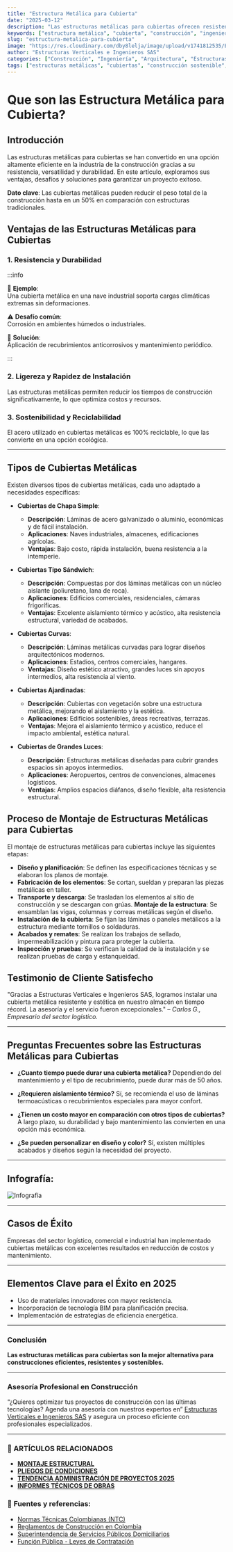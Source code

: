```yaml
---
title: "Estructura Metálica para Cubierta"
date: "2025-03-12"
description: "Las estructuras metálicas para cubiertas ofrecen resistencia, durabilidad y eficiencia en la construcción. Descubre sus beneficios y cómo optimizar tu proyecto con ellas."
keywords: ["estructura metálica", "cubierta", "construcción", "ingeniería", "arquitectura", "cubierta metálica", "estructuras de acero", "techos metálicos", "tipos de cubiertas", "estructuras para techos", "diseño estructural", "materiales de construcción", "resistencia estructural", "cálculo de estructuras metálicas", "fabricación de estructuras metálicas", "montaje de cubiertas", "acero galvanizado", "construcción sostenible", "mantenimiento de cubiertas metálicas", "aislamiento térmico para cubiertas"]
slug: "estructura-metalica-para-cubierta"
image: "https://res.cloudinary.com/dby8lelja/image/upload/v1741812535/Estructuras%20Verticales%20e%20Ingenieros%20SAS/Imagenes%20Blog/Estructura_Met%C3%A1lica_para_Cubierta_paesq4.webp"
author: "Estructuras Verticales e Ingenieros SAS"
categories: ["Construcción", "Ingeniería", "Arquitectura", "Estructuras Metálicas", "Sostenibilidad"]
tags: ["estructuras metálicas", "cubiertas", "construcción sostenible", "diseño estructural", "techos industriales", "cubiertas arquitectónicas", "montaje de estructuras", "acero estructural", "aislamiento térmico", "mantenimiento de cubiertas", "normativas de construcción"]
---
```


# Que son las Estructura Metálica para Cubierta?

## Introducción

Las estructuras metálicas para cubiertas se han convertido en una opción altamente eficiente en la industria de la construcción gracias a su resistencia, versatilidad y durabilidad. En este artículo, exploramos sus ventajas, desafíos y soluciones para garantizar un proyecto exitoso.

 **Dato clave**: Las cubiertas metálicas pueden reducir el peso total de la construcción hasta en un 50% en comparación con estructuras tradicionales.

## Ventajas de las Estructuras Metálicas para Cubiertas

### **1. Resistencia y Durabilidad**

:::info  

📌 **Ejemplo**:  
Una cubierta metálica en una nave industrial soporta cargas climáticas extremas sin deformaciones.  

⚠ **Desafío común**:  
Corrosión en ambientes húmedos o industriales.  

🔹 **Solución**:  
Aplicación de recubrimientos anticorrosivos y mantenimiento periódico.  

:::



### **2. Ligereza y Rapidez de Instalación**

Las estructuras metálicas permiten reducir los tiempos de construcción significativamente, lo que optimiza costos y recursos.

### **3. Sostenibilidad y Reciclabilidad**

El acero utilizado en cubiertas metálicas es 100% reciclable, lo que las convierte en una opción ecológica.

---

## Tipos de Cubiertas Metálicas

Existen diversos tipos de cubiertas metálicas, cada uno adaptado a necesidades específicas:

-  **Cubiertas de Chapa Simple**:
    * **Descripción**: Láminas de acero galvanizado o aluminio, económicas y de fácil instalación.
    * **Aplicaciones**: Naves industriales, almacenes, edificaciones agrícolas.
    * **Ventajas**: Bajo costo, rápida instalación, buena resistencia a la intemperie.

-  **Cubiertas Tipo Sándwich**:
    * **Descripción**: Compuestas por dos láminas metálicas con un núcleo aislante (poliuretano, lana de roca).
    * **Aplicaciones**: Edificios comerciales, residenciales, cámaras frigoríficas.
    * **Ventajas**: Excelente aislamiento térmico y acústico, alta resistencia estructural, variedad de acabados.

-  **Cubiertas Curvas**:
    * **Descripción**: Láminas metálicas curvadas para lograr diseños arquitectónicos modernos.
    * **Aplicaciones**: Estadios, centros comerciales, hangares.
    * **Ventajas**: Diseño estético atractivo, grandes luces sin apoyos intermedios, alta resistencia al viento.

-  **Cubiertas Ajardinadas**:
    * **Descripción**: Cubiertas con vegetación sobre una estructura metálica, mejorando el aislamiento y la estética.
    * **Aplicaciones**: Edificios sostenibles, áreas recreativas, terrazas.
    * **Ventajas**: Mejora el aislamiento térmico y acústico, reduce el impacto ambiental, estética natural.

-  **Cubiertas de Grandes Luces**:
    * **Descripción**: Estructuras metálicas diseñadas para cubrir grandes espacios sin apoyos intermedios.
    * **Aplicaciones**: Aeropuertos, centros de convenciones, almacenes logísticos.
    * **Ventajas**: Amplios espacios diáfanos, diseño flexible, alta resistencia estructural.

## Proceso de Montaje de Estructuras Metálicas para Cubiertas

El montaje de estructuras metálicas para cubiertas incluye las siguientes etapas:

-  **Diseño y planificación**: Se definen las especificaciones técnicas y se elaboran los planos de montaje.
-  **Fabricación de los elementos**: Se cortan, sueldan y preparan las piezas metálicas en taller.
-  **Transporte y descarga**: Se trasladan los elementos al sitio de construcción y se descargan con grúas.  **Montaje de la estructura**: Se ensamblan las vigas, columnas y correas metálicas según el diseño.
-  **Instalación de la cubierta**: Se fijan las láminas o paneles metálicos a la estructura mediante tornillos o soldaduras.
-  **Acabados y remates**: Se realizan los trabajos de sellado, impermeabilización y pintura para proteger la cubierta.
-  **Inspección y pruebas**: Se verifican la calidad de la instalación y se realizan pruebas de carga y estanqueidad.

## Testimonio de Cliente Satisfecho

"Gracias a Estructuras Verticales e Ingenieros SAS, logramos instalar una cubierta metálica resistente y estética en nuestro almacén en tiempo récord. La asesoría y el servicio fueron excepcionales." – *Carlos G., Empresario del sector logístico.*

---

## Preguntas Frecuentes sobre las Estructuras Metálicas para Cubiertas

-   **¿Cuanto tiempo puede durar una cubierta metálica?** Dependiendo del mantenimiento y el tipo de recubrimiento, puede durar más de 50 años.

-   **¿Requieren aislamiento térmico?** Sí, se recomienda el uso de láminas termoacústicas o recubrimientos especiales para mayor confort.

-   **¿Tienen un costo mayor en comparación con otros tipos de cubiertas?** A largo plazo, su durabilidad y bajo mantenimiento las convierten en una opción más económica.

-   **¿Se pueden personalizar en diseño y color?** Sí, existen múltiples acabados y diseños según la necesidad del proyecto.

---

## Infografía:

![Infografía](https://res.cloudinary.com/dby8lelja/image/upload/v1741621227/Estructuras%20Verticales%20e%20Ingenieros%20SAS/Imagenes%20Blog/estructuras_metalicas_biografia_g4fpfv.webp)

---

## Casos de Éxito

Empresas del sector logístico, comercial e industrial han implementado cubiertas metálicas con excelentes resultados en reducción de costos y mantenimiento.

---

## Elementos Clave para el Éxito en 2025

-   Uso de materiales innovadores con mayor resistencia.
-   Incorporación de tecnología BIM para planificación precisa.
-   Implementación de estrategias de eficiencia energética.

---

### Conclusión

 **Las estructuras metálicas para cubiertas son la mejor alternativa para construcciones eficientes, resistentes y sostenibles.**

---

### Asesoría Profesional en Construcción

 “¿Quieres optimizar tus proyectos de construcción con las últimas tecnologías? Agenda una asesoría con nuestros expertos en” [Estructuras Verticales e Ingenieros SAS](https://www.estructurasverticales.com/) y asegura un proceso eficiente con profesionales especializados.

---
### 📌 ARTÍCULOS RELACIONADOS  

- **[MONTAJE ESTRUCTURAL](https://www.estructurasverticales.com/blog/montaje-estructural-construccion)**  
- **[PLIEGOS DE CONDICIONES](https://www.estructurasverticales.com/blog/elaboracion-pliegos-condiciones)**  
- **[TENDENCIA ADMINISTRACIÓN DE PROYECTOS 2025](https://www.estructurasverticales.com/blog/administracion-proyectos-construccion)**  
- **[INFORMES TÉCNICOS DE OBRAS](https://www.estructurasverticales.com/blog/informes-tecnicos-obras)**  



### 🔗 **Fuentes y referencias:**  

- [Normas Técnicas Colombianas (NTC)](https://www.icontec.org/)  
- [Reglamentos de Construcción en Colombia](https://www.minvivienda.gov.co/)  
- [Superintendencia de Servicios Públicos Domiciliarios](https://www.superservicios.gov.co/)  
- [Función Pública - Leyes de Contratación](https://www.funcionpublica.gov.co/)  
